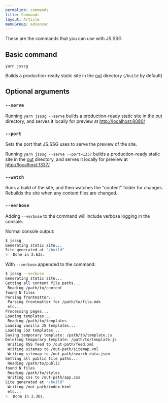 ```yaml
---
permalink: commands
title: Commands
layout: Article
menuGroup: advanced
---
```


These are the commands that you can use with JS.SSG.

## Basic command

```
yarn jsssg
```

Builds a production-ready static site in the [out](/configuration#out) directory (`/build` by default)

## Optional arguments

### `--serve`

Running `yarn jsssg --serve` builds a production-ready static site in the [out](/configuration#out) directory, and serves it locally for preview at [http://localhost:8080/](http://localhost:8080/)

### `--port`

Sets the port that JS.SSG uses to serve the preview of the site.

Running `yarn jsssg --serve --port=1337` builds a production-ready static site in the [out](/configuration#out) directory, and serves it locally for preview at [http://localhost:1337/](http://localhost:1337/)

### `--watch`

Runs a build of the site, and then watches the "content" folder for changes. Rebuilds the site when any content files are changed.

### `--verbose`

Adding `--verbose` to the command will include verbose logging in the console.

Normal console output:

```bash
$ jsssg
Generating static site...
Site generated at "/build"
✨  Done in 2.63s.
```

With `--verbose` appended to the command:

```bash
$ jsssg --verbose
Generating static site...
Getting all content file paths...
 Reading /path/to/content
found N files
Parsing frontmatter...
 Parsing frontmatter for /path/to/file.mdx
 etc...
Processing pages...
Loading templates...
 Reading /path/to/templates
Loading vanilla JS templates...
Loading JSX templates...
Saving temporary template: /path/to/template.js
Deleting temporary template: /path/to/template.js
 Writing RSS feed to /out-path/feed.xml
 Writing sitemap to /out-path/sitemap.xml
 Writing sitemap to /out-path/search-data.json
Getting all public file paths...
 Reading /path/to/public
found N files
 Reading /path/to/styles
 Writing css to /out-path/app.css
Site generated at "/build"
 Writing /out-path/index.html
 etc...
✨  Done in 2.36s.
```
